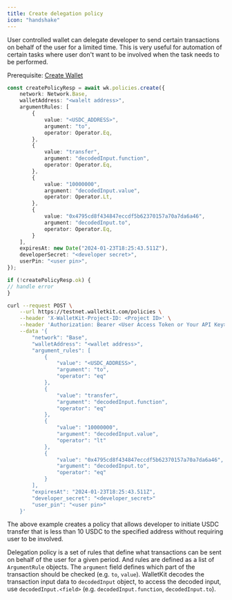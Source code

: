 ```yaml
---
title: Create delegation policy
icon: "handshake"
---
```

User controlled wallet can delegate developer to send certain transactions on behalf of the user 
for a limited time. This is very useful for automation of certain tasks where user don't want to 
be involved when the task needs to be performed.

<Note> Prerequisite: [Create Wallet](/wallets-api/create-wallet)</Note>
<CodeGroup>
```typescript Typescript
const createPolicyResp = await wk.policies.create({
    network: Network.Base,
    walletAddress: "<walelt address>",
    argumentRules: [
        {
            value: "<USDC_ADDRESS>",
            argument: "to",
            operator: Operator.Eq,
        },
        {
            value: "transfer",
            argument: "decodedInput.function",
            operator: Operator.Eq,
        },
        {
            value: "10000000",
            argument: "decodedInput.value",
            operator: Operator.Lt,
        },
        {
            value: "0x4795cd8f434847eccdf5b62370157a70a7da6a46",
            argument: "decodedInput.to",
            operator: Operator.Eq,
        }
    ],
    expiresAt: new Date("2024-01-23T18:25:43.511Z"),
    developerSecret: "<developer secret>",
    userPin: "<user pin>",
});

if (!createPolicyResp.ok) {
// handle error
}
```

```bash Curl
curl --request POST \
    --url https://testnet.walletkit.com/policies \
    --header 'X-WalletKit-Project-ID: <Project ID>' \
    --header 'Authorization: Bearer <User Access Token or Your API Key>' \
    --data '{
        "network": "Base",
        "walletAddress": "<wallet address>",
        "argument_rules": [
            {
                "value": "<USDC_ADDRESS>",
                "argument": "to",
                "operator": "eq"
            },
            {
                "value": "transfer",
                "argument": "decodedInput.function",
                "operator": "eq"
            },
            {
                "value": "10000000",
                "argument": "decodedInput.value",
                "operator": "lt"
            },
            {
                "value": "0x4795cd8f434847eccdf5b62370157a70a7da6a46",
                "argument": "decodedInput.to",
                "operator": "eq"
            }
        ],
        "expiresAt": "2024-01-23T18:25:43.511Z",
        "developer_secret": "<developer_secret>"
        "user_pin": "<user pin>"
    }'
```
</CodeGroup>
The above example creates a policy that allows developer to initiate USDC transfer that is 
less than 10 USDC to the specified address without requiring user to be involved. 

Delegation policy is a set of rules that define what transactions can be sent on behalf of 
the user for a given period. And rules are defined as a list of `ArgumentRule` objects. 
The `argument` field defines which part of the transaction should be checked (e.g. `to`, `value`). 
WalletKit decodes the transaction input data to `decodedInput` object, to access the decoded input,
use `decodedInput.<field>` (e.g. `decodedInput.function`, `decodedInput.to`).